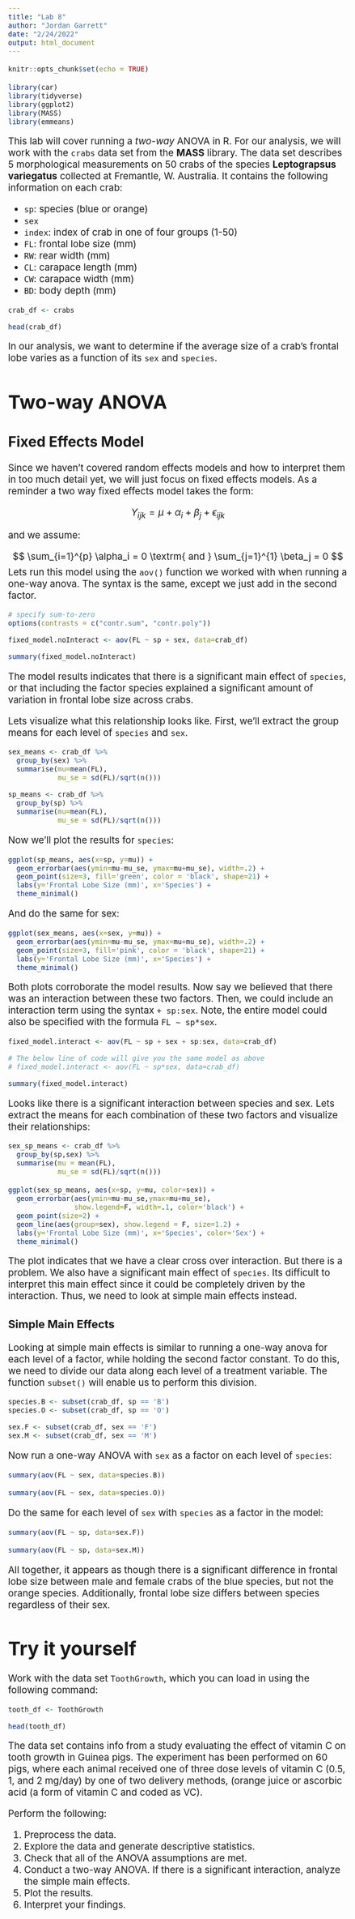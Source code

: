 ```yaml
---
title: "Lab 8"
author: "Jordan Garrett"
date: "2/24/2022"
output: html_document
---
```


```r
knitr::opts_chunk$set(echo = TRUE)
```
<style type='text/css'>
  body{
  font-size: 14pt;
  }
  pre {
  font-size: 12pt;
  }
</style>

```r
library(car)
library(tidyverse)
library(ggplot2)
library(MASS)
library(emmeans)
```

This lab will cover running a *two-way* ANOVA in R. For our analysis, we will work with the `crabs` data set from the **MASS** library. The data set describes 5 morphological measurements on 50 crabs of the species **Leptograpsus variegatus** collected at Fremantle, W. Australia. It contains the following information on each crab:

+ `sp`: species (blue or orange)
+ `sex`
+ `index`: index of crab in one of four groups (1-50)
+ `FL`: frontal lobe size (mm)
+ `RW`: rear width (mm)
+ `CL`: carapace length (mm)
+ `CW`: carapace width (mm)
+ `BD`: body depth (mm)

```r
crab_df <- crabs

head(crab_df)
```

In our analysis, we want to determine if the average size of a crab's frontal lobe varies as a function of its `sex` and `species`.

# Two-way ANOVA

## Fixed Effects Model

Since we haven't covered random effects models and how to interpret them in too much detail yet, we will just focus on fixed effects models. As a reminder a two way fixed effects model takes the form:

$$
Y_{ijk} = \mu + \alpha_i + \beta_j + \epsilon_{ijk}
$$

and we assume:

$$
\sum_{i=1}^{p} \alpha_i = 0 \textrm{ and  } \sum_{j=1}^{1} \beta_j = 0
$$
Lets run this model using the `aov()` function we worked with when running a one-way anova. The syntax is the same, except we just add in the second factor.

```r

# specify sum-to-zero
options(contrasts = c("contr.sum", "contr.poly"))

fixed_model.noInteract <- aov(FL ~ sp + sex, data=crab_df)

summary(fixed_model.noInteract)
```
The model results indicates that there is a significant main effect of `species`, or that including the factor species explained a significant amount of variation in frontal lobe size across crabs.  

Lets visualize what this relationship looks like. First, we'll extract the group means for each level of `species` and `sex`.

```r
sex_means <- crab_df %>% 
  group_by(sex) %>% 
  summarise(mu=mean(FL),
            mu_se = sd(FL)/sqrt(n()))

sp_means <- crab_df %>% 
  group_by(sp) %>% 
  summarise(mu=mean(FL),
            mu_se = sd(FL)/sqrt(n()))
```

Now we'll plot the results for `species`:

```r
ggplot(sp_means, aes(x=sp, y=mu)) + 
  geom_errorbar(aes(ymin=mu-mu_se, ymax=mu+mu_se), width=.2) + 
  geom_point(size=3, fill='green', color = 'black', shape=21) + 
  labs(y='Frontal Lobe Size (mm)', x='Species') + 
  theme_minimal()
```

And do the same for sex:

```r
ggplot(sex_means, aes(x=sex, y=mu)) + 
  geom_errorbar(aes(ymin=mu-mu_se, ymax=mu+mu_se), width=.2) + 
  geom_point(size=3, fill='pink', color = 'black', shape=21) + 
  labs(y='Frontal Lobe Size (mm)', x='Species') + 
  theme_minimal()
```

Both plots corroborate the model results. Now say we believed that there was an interaction between these two factors. Then, we could include an interaction term using the syntax `+ sp:sex`. Note, the entire model could also be specified with the formula `FL ~ sp*sex`.

```r
fixed_model.interact <- aov(FL ~ sp + sex + sp:sex, data=crab_df)

# The below line of code will give you the same model as above
# fixed_model.interact <- aov(FL ~ sp*sex, data=crab_df)

summary(fixed_model.interact)
```
Looks like there is a significant interaction between species and sex. Lets extract the means for each combination of these two factors and visualize their relationships:

```r
sex_sp_means <- crab_df %>% 
  group_by(sp,sex) %>% 
  summarise(mu = mean(FL),
            mu_se = sd(FL)/sqrt(n()))
```

```r
ggplot(sex_sp_means, aes(x=sp, y=mu, color=sex)) + 
  geom_errorbar(aes(ymin=mu-mu_se,ymax=mu+mu_se), 
                show.legend=F, width=.1, color='black') + 
  geom_point(size=2) + 
  geom_line(aes(group=sex), show.legend = F, size=1.2) + 
  labs(y='Frontal Lobe Size (mm)', x='Species', color='Sex') + 
  theme_minimal()
```

The plot indicates that we have a clear cross over interaction. But there is a problem. We also have a significant main effect of `species`. Its difficult to interpret this main effect since it could be completely driven by the interaction. Thus, we need to look at simple main effects instead.

### Simple Main Effects

Looking at simple main effects is similar to running a one-way anova for each level of a factor, while holding the second factor constant. To do this, we need to divide our data along each level of a treatment variable. The function `subset()` will enable us to perform this division. 

```r
species.B <- subset(crab_df, sp == 'B')
species.O <- subset(crab_df, sp == 'O')

sex.F <- subset(crab_df, sex == 'F')
sex.M <- subset(crab_df, sex == 'M')
```

Now run a one-way ANOVA with `sex` as a factor on each level of `species`:

```r
summary(aov(FL ~ sex, data=species.B))
```

```r
summary(aov(FL ~ sex, data=species.O))
```

Do the same for each level of `sex` with `species` as a factor in the model:

```r
summary(aov(FL ~ sp, data=sex.F))
```

```r
summary(aov(FL ~ sp, data=sex.M))
```

All together, it appears as though there is a significant difference in frontal lobe size between male and female crabs of the blue species, but not the orange species. Additionally, frontal lobe size differs between species regardless of their sex. 

# Try it yourself

Work with the data set `ToothGrowth`, which you can load in using the following command: 

```r
tooth_df <- ToothGrowth

head(tooth_df)
```

The data set contains info from a study evaluating the effect of vitamin C on tooth growth in Guinea pigs. The experiment has been performed on 60 pigs, where each animal received one of three dose levels of vitamin C (0.5, 1, and 2 mg/day) by one of two delivery methods, (orange juice or ascorbic acid (a form of vitamin C and coded as VC).   

Perform the following:

1. Preprocess the data.
2. Explore the data and generate descriptive statistics.
3. Check that all of the ANOVA assumptions are met. 
4. Conduct a two-way ANOVA. If there is a significant interaction, analyze the simple main effects. 
5. Plot the results. 
6. Interpret your findings.
